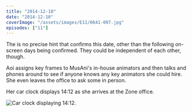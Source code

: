 ```yaml
---
title: "2014-12-10"
date: "2014-12-10"
coverImage: "/assets/images/E11/0641-097.jpg"
episodes: ["11"]
---
```


The is no precise hint that confirms this date, other than the following on-screen days being confirmed. They could be independent of each other, though.

Aoi assigns key frames to MusAni's in-house animators and then talks and phones around to see if anyone knows any key animators she could hire. She even leaves the office to ask some in person.

Her car clock displays 14:12 as she arrives at the Zone office.

![Car clock displaying 14:12.](/assets/images/E11/0726-559.jpg)
